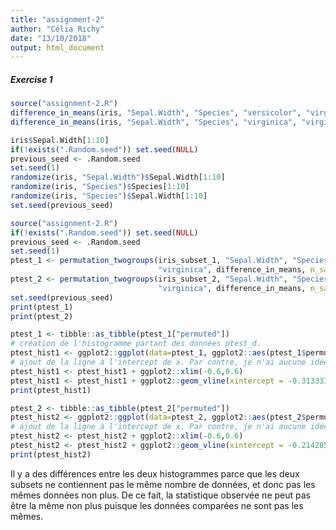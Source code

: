 ```yaml
---
title: "assignment-2"
author: "Célia Richy"
date: "13/10/2018"
output: html_document
---
```


##### Exercise 1
```r
source("assignment-2.R")
difference_in_means(iris, "Sepal.Width", "Species", "versicolor", "virginica")
difference_in_means(iris, "Sepal.Width", "Species", "virginica", "virginica")
```
```r
iris$Sepal.Width[1:10]
if(!exists(".Random.seed")) set.seed(NULL)
previous_seed <- .Random.seed
set.seed(1)
randomize(iris, "Sepal.Width")$Sepal.Width[1:10]
randomize(iris, "Species")$Species[1:10]
randomize(iris, "Species")$Sepal.Width[1:10]
set.seed(previous_seed)
```


```r
source("assignment-2.R")
if(!exists(".Random.seed")) set.seed(NULL)
previous_seed <- .Random.seed
set.seed(1)
ptest_1 <- permutation_twogroups(iris_subset_1, "Sepal.Width", "Species", "versicolor",
                                 "virginica", difference_in_means, n_samples=9999)
ptest_2 <- permutation_twogroups(iris_subset_2, "Sepal.Width", "Species", "versicolor",
                                 "virginica", difference_in_means, n_samples=9999)
set.seed(previous_seed)
print(ptest_1)
print(ptest_2)
```
```r
ptest_1 <- tibble::as_tibble(ptest_1["permuted"])
# création de l'histogramme partant des données ptest_d.
ptest_hist1 <- ggplot2::ggplot(data=ptest_1, ggplot2::aes(ptest_1$permuted)) + ggplot2::geom_histogram()
# ajout de la ligne à l'intercept de x. Par contre, je n'ai aucune idée de la signification de #cet intercept.
ptest_hist1 <- ptest_hist1 + ggplot2::xlim(-0.6,0.6)
ptest_hist1 <- ptest_hist1 + ggplot2::geom_vline(xintercept = -0.3133333)
print(ptest_hist1)

ptest_2 <- tibble::as_tibble(ptest_2["permuted"])
ptest_hist2 <- ggplot2::ggplot(data=ptest_2, ggplot2::aes(ptest_2$permuted)) + ggplot2::geom_histogram()
# ajout de la ligne à l'intercept de x. Par contre, je n'ai aucune idée de la signification de #cet intercept.
ptest_hist2 <- ptest_hist2 + ggplot2::xlim(-0.6,0.6)
ptest_hist2 <- ptest_hist2 + ggplot2::geom_vline(xintercept = -0.2142857)
print(ptest_hist2)
```
Il y a des différences entre les deux histogrammes parce que les deux subsets ne contiennent pas le même nombre de données, et donc pas les mêmes données non plus. De ce fait, la statistique observée ne peut pas être la même non plus puisque les données comparées ne sont pas les mêmes.

